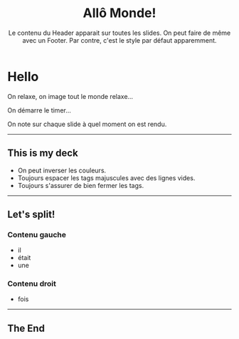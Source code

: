 

<Head>
  <title>mdx-deck alpp</title>
</Head>

<Header>

# Allô Monde!

Le contenu du Header apparait sur toutes les slides. On peut faire de même avec un Footer. Par contre, c'est le style par défaut apparemment.

</Header>

# Hello

<Notes>

On relaxe, on image tout le monde relaxe...

On démarre le timer...

On note sur chaque slide à quel moment on est rendu.

</Notes> 

---

<Invert>

## This is my deck

- On peut inverser les couleurs.
- Toujours espacer les tags majuscules avec des lignes vides.
- Toujours s'assurer de bien fermer les tags.

</Invert>

---

## Let's split!

<Split>

<div>

### Contenu gauche

- il
- était
- une

</div>

<div>

### Contenu droit

- fois

</div>


</Split>

---

## The End

